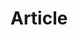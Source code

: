 
<Meta title="Partials/Article" component={Article} />

# Article

<Preview>
  <Story name="default">
    <div style={{ outline: "1px dotted" }}>
      <Article
        size={select("size", { "": null, sm: "sm", lg: "lg" })}
        margin={select("margin", {
          "": null,
          "no-margin": "no-margin",
          "no-top-margin": "no-top-margin",
          "no-bottom-margin": "no-bottom-margin",
        })}
        variant={select("variant", { "": null, secondary: "secondary" })}
        children={text("children", "children")}
      />
    </div>
  </Story>
</Preview>
